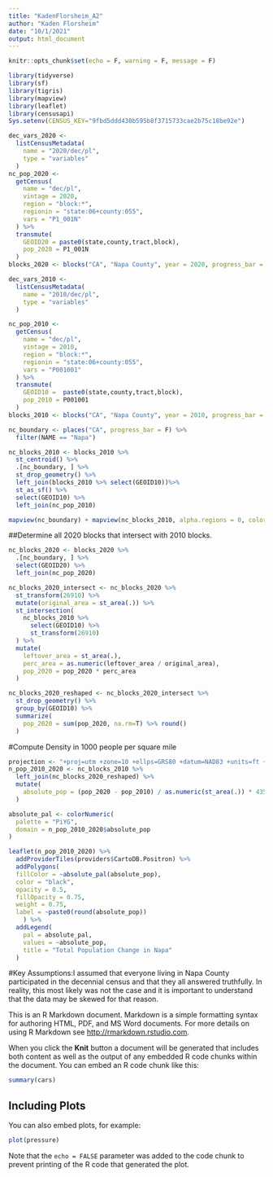 ```yaml
---
title: "KadenFlorsheim_A2"
author: "Kaden Florsheim"
date: "10/1/2021"
output: html_document
---
```


```r
knitr::opts_chunk$set(echo = F, warning = F, message = F)
```

```r
library(tidyverse)
library(sf)
library(tigris)
library(mapview)
library(leaflet)
library(censusapi)
Sys.setenv(CENSUS_KEY="9fbd5ddd430b595b8f3715733cae2b75c18be92e")
```

```r
dec_vars_2020 <-
  listCensusMetadata(
    name = "2020/dec/pl",
    type = "variables"
  )
nc_pop_2020 <-
  getCensus(
    name = "dec/pl",
    vintage = 2020,
    region = "block:*", 
    regionin = "state:06+county:055",
    vars = "P1_001N"
  ) %>% 
  transmute(
    GEOID20 = paste0(state,county,tract,block),
    pop_2020 = P1_001N
  )
blocks_2020 <- blocks("CA", "Napa County", year = 2020, progress_bar = F)
```

```r
dec_vars_2010 <-
  listCensusMetadata(
    name = "2010/dec/pl",
    type = "variables"
  )

nc_pop_2010 <-
  getCensus(
    name = "dec/pl",
    vintage = 2010,
    region = "block:*", 
    regionin = "state:06+county:055",
    vars = "P001001"
  ) %>% 
  transmute(
    GEOID10 =  paste0(state,county,tract,block),
    pop_2010 = P001001
  )
blocks_2010 <- blocks("CA", "Napa County", year = 2010, progress_bar = F)
```

```r
nc_boundary <- places("CA", progress_bar = F) %>% 
  filter(NAME == "Napa")

nc_blocks_2010 <- blocks_2010 %>% 
  st_centroid() %>% 
  .[nc_boundary, ] %>% 
  st_drop_geometry() %>% 
  left_join(blocks_2010 %>% select(GEOID10))%>% 
  st_as_sf() %>% 
  select(GEOID10) %>% 
  left_join(nc_pop_2010)

mapview(nc_boundary) + mapview(nc_blocks_2010, alpha.regions = 0, color = "red", lwd = 2)
```

##Determine all 2020 blocks that intersect with 2010 blocks.
```r
nc_blocks_2020 <- blocks_2020 %>%
  .[nc_boundary, ] %>% 
  select(GEOID20) %>% 
  left_join(nc_pop_2020)
```

```r
nc_blocks_2020_intersect <- nc_blocks_2020 %>% 
  st_transform(26910) %>% 
  mutate(original_area = st_area(.)) %>% 
  st_intersection(
    nc_blocks_2010 %>%
      select(GEOID10) %>% 
      st_transform(26910)
  ) %>% 
  mutate(
    leftover_area = st_area(.),
    perc_area = as.numeric(leftover_area / original_area),
    pop_2020 = pop_2020 * perc_area
  )
```

```r
nc_blocks_2020_reshaped <- nc_blocks_2020_intersect %>%
  st_drop_geometry() %>% 
  group_by(GEOID10) %>% 
  summarize(
    pop_2020 = sum(pop_2020, na.rm=T) %>% round()
  )
```

#Compute Density in 1000 people per square mile
```r
projection <- "+proj=utm +zone=10 +ellps=GRS80 +datum=NAD83 +units=ft +no_defs"
n_pop_2010_2020 <- nc_blocks_2010 %>% 
  left_join(nc_blocks_2020_reshaped) %>% 
  mutate(
    absolute_pop = (pop_2020 - pop_2010) / as.numeric(st_area(.)) * 43560
  )
```

```r
absolute_pal <- colorNumeric(
  palette = "PiYG",
  domain = n_pop_2010_2020$absolute_pop
)
```

```r
leaflet(n_pop_2010_2020) %>% 
  addProviderTiles(providers$CartoDB.Positron) %>% 
  addPolygons(
  fillColor = ~absolute_pal(absolute_pop),
  color = "black",
  opacity = 0.5,
  fillOpacity = 0.75,
  weight = 0.75,
  label = ~paste0(round(absolute_pop))
    ) %>%
  addLegend(
    pal = absolute_pal,
    values = ~absolute_pop,
    title = "Total Population Change in Napa"
  )
```


#Key Assumptions:I assumed that everyone living in Napa County participated in the decennial census and that they all answered truthfully. In reality, this most likely was not the case and it is important to understand that the data may be skewed for that reason.

This is an R Markdown document. Markdown is a simple formatting syntax for authoring HTML, PDF, and MS Word documents. For more details on using R Markdown see <http://rmarkdown.rstudio.com>.

When you click the **Knit** button a document will be generated that includes both content as well as the output of any embedded R code chunks within the document. You can embed an R code chunk like this:

```r
summary(cars)
```

## Including Plots

You can also embed plots, for example:

```r
plot(pressure)
```

Note that the `echo = FALSE` parameter was added to the code chunk to prevent printing of the R code that generated the plot.
